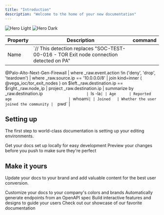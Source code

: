 ```yaml
---
title: "Introduction"
description: "Welcome to the home of your new documentation"
---
```

<img
  className="block dark:hidden"
  src="/images/hero-light.png"
  alt="Hero Light"
/>
<img
  className="hidden dark:block"
  src="/images/hero-dark.png"
  alt="Hero Dark"
/>

| Property | Description                           |  command  |
| -------- | ------------------------------------- | ----------|
| Name     | `// This detection replaces "SOC-TEST-00-016 - TOR Exit node connection detected on PA"
@Palo-Alto-Next-Gen-Firewall
| where _raw.event.action !in ('deny', 'drop', 'teardown')
| where _raw.source.ip == '10.0.0.0/8'
| join kind=inner (
    @vega_ioc/tor_exit_nodes
) on $left._raw.destination.ip == $right._raw.node_ip
| project _raw.destination.ip
| summarize by _raw.destination.ip`                     |  `ls -la` |
| Age      | Reported age                          |  `whoami` |
| Joined   | Whether the user joined the community |   `pwd`   |

## Setting up

The first step to world-class documentation is setting up your editing environments.

<CardGroup cols={2}>
  <Card
    title="Edit Your Docs"
    icon="pen-to-square"
    href="https://mintlify.com/docs/quickstart"
  >
    Get your docs set up locally for easy development
  </Card>
  <Card
    title="Preview Changes"
    icon="image"
    href="https://mintlify.com/docs/development"
  >
    Preview your changes before you push to make sure they're perfect
  </Card>
</CardGroup>

## Make it yours

Update your docs to your brand and add valuable content for the best user conversion.

<CardGroup cols={2}>
  <Card
    title="Customize Style"
    icon="palette"
    href="https://mintlify.com/docs/settings/global"
  >
    Customize your docs to your company's colors and brands
  </Card>
  <Card
    title="Reference APIs"
    icon="code"
    href="https://mintlify.com/docs/api-playground/openapi"
  >
    Automatically generate endpoints from an OpenAPI spec
  </Card>
  <Card
    title="Add Components"
    icon="screwdriver-wrench"
    href="https://mintlify.com/docs/content/components/accordions"
  >
    Build interactive features and designs to guide your users
  </Card>
  <Card
    title="Get Inspiration"
    icon="stars"
    href="https://mintlify.com/customers"
  >
    Check out our showcase of our favorite documentation
  </Card>
</CardGroup>
